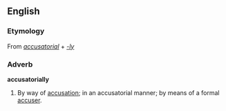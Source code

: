 ==English==

===Etymology===
From ''[[accusatorial]]'' + ''[[-ly]]''

===Adverb===
'''accusatorially'''

# By way of [[accusation]]; in an accusatorial manner; by means of a formal [[accuser]].